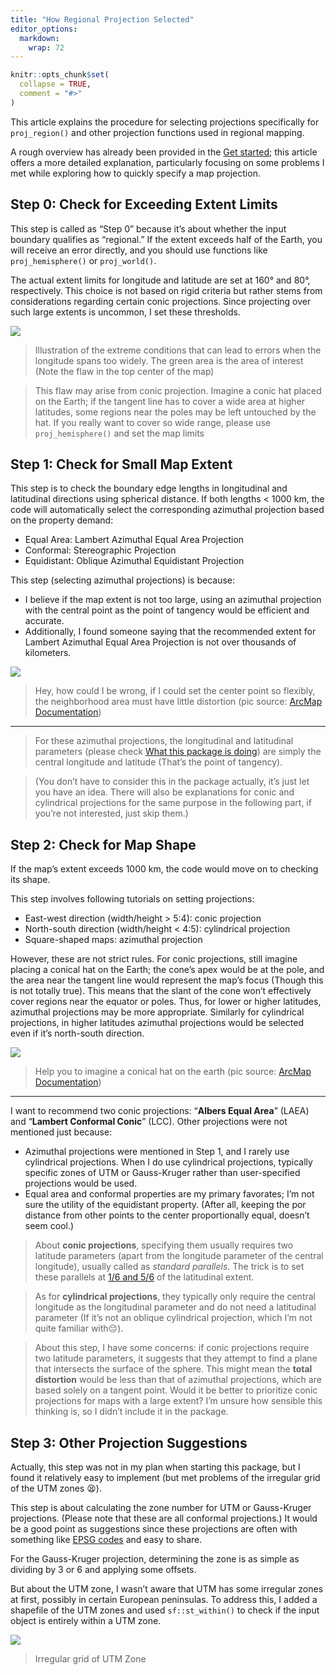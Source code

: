```yaml
---
title: "How Regional Projection Selected"
editor_options: 
  markdown: 
    wrap: 72
---
```


```r
knitr::opts_chunk$set(
  collapse = TRUE,
  comment = "#>"
)
```

This article explains the procedure for selecting projections specifically for `proj_region()` and other projection functions used in regional mapping.

A rough overview has already been provided in the [Get started](https://stoney239.github.io/projWiz/articles/projWiz.html); this article offers a more detailed explanation, particularly focusing on some problems I met while exploring how to quickly specify a map projection.


## Step 0: Check for Exceeding Extent Limits

This step is called as "Step 0" because it's about whether the input boundary qualifies as "regional." If the extent exceeds half of the Earth, you will receive an error directly, and you should use functions like `proj_hemisphere()` or `proj_world()`. 

The actual extent limits for longitude and latitude are set at 160° and 80°, respectively. This choice is not based on rigid criteria but rather stems from considerations regarding certain conic projections. Since projecting over such large extents is uncommon, I set these thresholds.

![](images/conicFlaw.jpg)

> Illustration of the extreme conditions that can lead to errors when the longitude spans too widely. The green area is the area of interest (Note the flaw in the top center of the map)

> This flaw may arise from conic projection. Imagine a conic hat placed on the Earth; if the tangent line has to cover a wide area at higher latitudes, some regions near the poles may be left untouched by the hat.
If you really want to cover so wide range, please use `proj_hemisphere()` and set the map limits

## Step 1: Check for Small Map Extent

This step is to check the boundary edge lengths in longitudinal and latitudinal directions using spherical distance. If both lengths < 1000 km, the code will automatically select the corresponding azimuthal projection based on the property demand:

  - Equal Area: Lambert Azimuthal Equal Area Projection
  - Conformal: Stereographic Projection
  - Equidistant: Oblique Azimuthal Equidistant Projection


This step (selecting azimuthal projections) is because: 

  - I believe if the map extent is not too large, using an azimuthal projection with the central point as the point of tangency would be efficient and accurate. 
  - Additionally, I found someone saying that the recommended extent for Lambert Azimuthal Equal Area Projection is not over thousands of kilometers.

![ ](images/azimuthalProj.jpg)

> Hey, how could I be wrong, if I could set the center point so flexibly, the neighborhood area must have little distortion (pic source: [ArcMap Documentation](https://desktop.arcgis.com/en/arcmap/latest/map/projections/projection-types.htm))

---

> For these azimuthal projections, the longitudinal and latitudinal parameters (please check [What this package is doing](https://stoney239.github.io/projWiz/index.html#what-this-package-is-doing)) are simply the central longitude and latitude (That's the point of tangency).

> (You don't have to consider this in the package actually, it's just let you have an idea. There will also be explanations for conic and cylindrical projections for the same purpose in the following part, if you're not interested, just skip them.)

## Step 2: Check for Map Shape


If the map's extent exceeds 1000 km, the code would move on to checking its shape.

This step involves following tutorials on setting projections:
 
  - East-west direction (width/height > 5:4): conic projection
  - North-south direction (width/height < 4:5): cylindrical projection
  - Square-shaped maps: azimuthal projection

However, these are not strict rules. For conic projections, still imagine placing a conical hat on the Earth; the cone's apex would be at the pole, and the area near the tangent line would represent the map's focus (Though this is not totally true). This means that the slant of the cone won't effectively cover regions near the equator or poles. Thus, for lower or higher latitudes, azimuthal projections may be more appropriate. Similarly for cylindrical projections, in higher latitudes azimuthal projections would be selected even if it's north-south direction.

![ ](images/conicProj.jpg)

> Help you to imagine a conical hat on the earth (pic source: [ArcMap Documentation](https://desktop.arcgis.com/en/arcmap/latest/map/projections/projection-types.htm))

---

I want to recommend two conic projections: "**Albers Equal Area**" (LAEA) and "**Lambert Conformal Conic**" (LCC). Other projections were not mentioned just because: 

  - Azimuthal projections were mentioned in Step 1, and I rarely use cylindrical projections. When I do use cylindrical projections, typically specific zones of UTM or Gauss-Kruger rather than user-specified projections would be used.
  - Equal area and conformal properties are my primary favorates; I'm not sure the utility of the equidistant property. (After all, keeping the por distance from other points to the center proportionally equal, doesn't seem cool.)
  
> About **conic projections**, specifying them usually requires two latitude parameters (apart from the longitude parameter of the central longitude), usually called as *standard parallels*. The trick is to set these parallels at [1/6 and 5/6](https://api.semanticscholar.org/CorpusID:203636100) of the latitudinal extent.

> As for **cylindrical projections**, they typically only require the central longitude as the longitudinal parameter and do not need a latitudinal parameter (If it’s not an oblique cylindrical projection, which I'm not quite familiar with😔).

> About this step, I have some concerns: if conic projections require two latitude parameters, it suggests that they attempt to find a plane that intersects the surface of the sphere. This might mean the **total distortion** would be less than that of azimuthal projections, which are based solely on a tangent point. Would it be better to prioritize conic projections for maps with a large extent? I'm unsure how sensible this thinking is, so I didn't include it in the package.

## Step 3: Other Projection Suggestions


Actually, this step was not in my plan when starting this package, but I found it relatively easy to implement (but met problems of the irregular grid of the UTM zones 😫). 

This step is about calculating the zone number for UTM or Gauss-Kruger projections. (Please note that these are all conformal projections.) It would be a good point as suggestions since these projections are often with something like [EPSG codes](https://en.wikipedia.org/wiki/EPSG_Geodetic_Parameter_Dataset) and easy to share.

For the Gauss-Kruger projection, determining the zone is as simple as dividing by 3 or 6 and applying some offsets.

But about the UTM zone, I wasn't aware that UTM has some irregular zones at first, possibly in certain European peninsulas. To address this, I added a shapefile of the UTM zones and used `sf::st_within()` to check if the input object is entirely within a UTM zone.

![ ](images/irregularGrid.jpg)

> Irregular grid of UTM Zone

